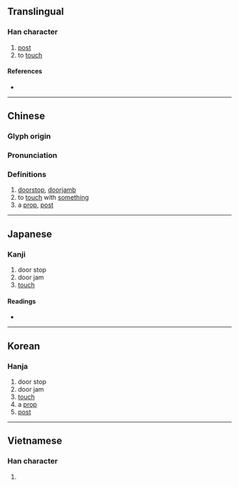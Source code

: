 {{character info/new}}
{{also|枨}}
==Translingual==

===Han character===
{{Han char|rn=75|rad=木|as=08|sn=12|four=51932|canj=DSMV|ids=⿰木長}}

# [[post]]
# to [[touch]]

====References====
* {{Han ref|kx=0532.170|dkj=14936|dj=0920.230|hdz=21223.050|uh=68D6|ud=26838|bh=D9B3|bd=55731}}

----

==Chinese==
{{zh-forms|s=枨}}

===Glyph origin===
{{Han etym}}

===Pronunciation===
{{zh-pron
|m=chéng
|c=caang4,caam4,caam5,caan5
|mc=y
|oc=y
|ma=
|cat=n,v
}}

===Definitions===
{{zh-hanzi}}

# [[doorstop]], [[doorjamb]]
# to [[touch]] with [[something]]
# a [[prop]], [[post]]

----

==Japanese==

===Kanji===
{{ja-kanji|grade=|rs=木08}}

# door stop
# door jam
# [[touch]]

====Readings====
* {{ja-readings|on=[[とう]] (tō), [[じょう]] (jō)|kun=[[はしら]] (hashira)}}

----

==Korean==

===Hanja===
{{ko-hanja|hangeul=정|eumhun=|rv=jeong|mr=chŏng|y=ceng}}

# door stop
# door jam
# [[touch]]
# a [[prop]]
# [[post]]

----

==Vietnamese==

===Han character===
{{vi-readings|rs=木08|hanviet=trường}}

# {{defn|lang=vi|sort=木08}}